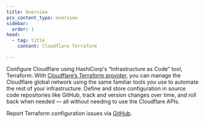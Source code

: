 ```yaml
---
title: Overview
pcx_content_type: overview
sidebar:
  order: 1
head:
  - tag: title
    content: Cloudflare Terraform

---
```


Configure Cloudflare using HashiCorp's “Infrastructure as Code” tool, Terraform. With [Cloudflare’s Terraform provider](https://registry.terraform.io/providers/cloudflare/cloudflare/latest/docs), you can manage the Cloudflare global network using the same familiar tools you use to automate the rest of your infrastructure. Define and store configuration in source code repositories like GitHub, track and version changes over time, and roll back when needed — all without needing to use the Cloudflare APIs.

Report Terraform configuration issues via [GitHub](https://github.com/cloudflare/terraform-provider-cloudflare/issues/new/choose).
